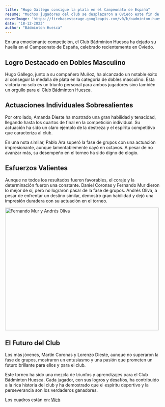 ```yaml
---
title: "Hugo Gállego consigue la plata en el Campeonato de España"
resume: "Muchos jugadores del club se desplazaron a Oviedo este fin de semana para disputar el Campeonato de ESpaña"
coverImage: "https://firebasestorage.googleapis.com/v0/b/badminton-huesca.appspot.com/o/posts%2F20231218Portada.webp?alt=media&token=64c0a8db-94e2-4619-b991-ae15fd6e4a48"
date: "18-12-2023"
author: "Bádminton Huesca"
---
```


En una emocionante competición, el Club Bádminton Huesca ha dejado su huella en el Campeonato de España, celebrado recientemente en Oviedo.

## Logro Destacado en Dobles Masculino

Hugo Gállego, junto a su compañero Muñoz, ha alcanzado un notable éxito al conseguir la medalla de plata en la categoría de dobles masculino. Esta victoria no solo es un triunfo personal para ambos jugadores sino también un orgullo para el Club Bádminton Huesca.

## Actuaciones Individuales Sobresalientes

Por otro lado, Amanda Dieste ha mostrado una gran habilidad y tenacidad, llegando hasta los cuartos de final en la competición individual. Su actuación ha sido un claro ejemplo de la destreza y el espíritu competitivo que caracteriza al club.

En una nota similar, Pablo Ara superó la fase de grupos con una actuación impresionante, aunque lamentablemente cayó en octavos. A pesar de no avanzar más, su desempeño en el torneo ha sido digno de elogio.

## Esfuerzos Valientes

Aunque no todos los resultados fueron favorables, el coraje y la determinación fueron una constante. Daniel Coronas y Fernando Mur dieron lo mejor de sí, pero no lograron pasar de la fase de grupos. Andrés Oliva, a pesar de enfrentar un destino similar, demostró gran habilidad y dejó una impresión duradera con su actuación en el torneo.

<div class="image">
  <img
    src="https://firebasestorage.googleapis.com/v0/b/badminton-huesca.appspot.com/o/posts%2F004-oviedo%2F20231218img01.webp?alt=media&token=fcaf9e3c-cd98-4327-8d3b-1bb06ce747c7"
    alt="Fernando Mur y Andrés Oliva"
    height="400px"
    width="500px"
  ></img>
</div>

## El Futuro del Club

Los más jóvenes, Martín Coronas y Lorenzo Dieste, aunque no superaron la fase de grupos, mostraron un entusiasmo y una pasión que prometen un futuro brillante para ellos y para el club.

Este torneo ha sido una mezcla de triunfos y aprendizajes para el Club Bádminton Huesca. Cada jugador, con sus logros y desafíos, ha contribuido a la rica historia del club y ha demostrado que el espíritu deportivo y la perseverancia son los verdaderos ganadores.

Los cuadros están en: [Web](https://www.badminton.es/sport/tournament?id=8552C1FD-5C81-4C87-9260-75B266B0EA44)
